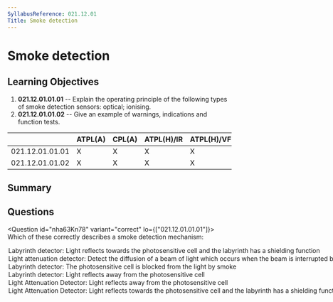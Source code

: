 ```yaml
---
SyllabusReference: 021.12.01
Title: Smoke detection
---
```


# Smoke detection

## Learning Objectives

1. **021.12.01.01.01** -- Explain the operating principle of the following types
   of smoke detection sensors: optical; ionising.
2. **021.12.01.01.02** -- Give an example of warnings, indications and function
   tests.

|                 | ATPL(A) | CPL(A) | ATPL(H)/IR | ATPL(H)/VFR | CPL(H) | IR  | CBIR(A) |
| --------------- | ------- | ------ | ---------- | ----------- | ------ | --- | ------- |
| 021.12.01.01.01 | X       | X      | X          | X           | X      |     |         |
| 021.12.01.01.02 | X       | X      | X          | X           | X      |     |         |

## Summary

## Questions

<Question id="nha63Kn78" variant="correct" lo={["021.12.01.01.01"]}>
  <Text variant="oneCorrect">
    Which of these correctly describes a smoke detection mechanism:
  </Text>
  <Option id="nha63Kn78-1" correct>
    Labyrinth detector: Light reflects towards the photosensitive cell and the
    labyrinth has a shielding function
  </Option>
  <Option id="nha63Kn78-2" correct>
    Light attenuation detector: Detect the diffusion of a beam of light which
    occurs when the beam is interrupted by smoke
  </Option>
  <Option id="nha63Kn78-3">
    Labyrinth detector: The photosensitive cell is blocked from the light by
    smoke
  </Option>
  <Option id="nha63Kn78-4">
    Labyrinth detector: Light reflects away from the photosensitive cell
  </Option>
  <Option id="nha63Kn78-5">
    Light Attenuation Detector: Light reflects away from the photosensitive cell
  </Option>
  <Option id="nha63Kn78-6">
    Light Attenuation Detector: Light reflects towards the photosensitive cell
    and the labyrinth has a shielding function
  </Option>
</Question>
